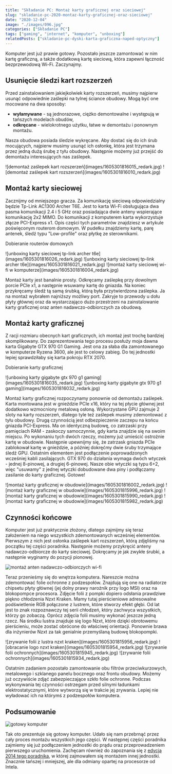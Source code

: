 ```yaml
---
title: "Składanie PC: Montaż karty graficznej oraz sieciowej"
slug: "skladanie-pc-2020-montaz-karty-graficznej-oraz-sieciowej"
date: "2020-12-04"
image: "./images/096.jpg"
categories: ["Składanie PC"]
tags: ["gaming", "internet", "komputer", "unboxing"]
relatedPosts: ["skladanie-pc-dyski-karta-graficzna-naped-optyczny"]
---
```


Komputer jest już prawie gotowy. Pozostało jeszcze zamontować w nim kartę graficzną, a także dodatkową kartę sieciową, która zapewni łączność bezprzewodową Wi-Fi. Zaczynajmy.

## Usunięcie śledzi kart rozszerzeń

Przed zainstalowaniem jakiejkolwiek karty rozszerzeń, musimy najpierw usunąć odpowiednie zaślepki na tylnej ściance obudowy. Mogą być one mocowane na dwa sposoby:

- **wyłamywane** - są jednorazowe, ciężko demontowalne i występują w tańszych modelach obudów,
- **odkręcane** - wielokrotnego użytku, łatwe w demontażu i ponownym montażu.

Nasza obudowa posiada śledzie wykręcane. Aby dostać się do ich śrub mocujących, najpierw musimy usunąć ich osłonkę, która jest trzymana przez jedną dużą śrubę z tyłu obudowy. Następnie możemy już przejść do demontażu interesujących nas zaślepek.

<Gallery>
![demontaż zaślepek kart rozszerzeń](images/1605301816015_redark.jpg)
![demontaż zaślepek kart rozszerzeń](images/1605301816010_redark.jpg)
</Gallery>

## Montaż karty sieciowej

Zacznijmy od mniejszego gracza. Za komunikację sieciową odpowiedzialny będzie Tp-Link AC1300 Archer T6E. Jest to karta Wi-Fi obsługująca dwa pasma komunikacji 2.4 i 5 GHz oraz posiadająca dwie anteny wspierające komunikację 2x2 MIMO. Do komunikacji z komputerem karta wykorzystuje złącze PCI-Express x1. Opis części tych parametrów znajdziesz w artykule poświęconym routerom domowym. W pudełku znajdziemy kartę, parę antenek, śledź typu "Low-profile" oraz płytkę ze sterownikami.

<ActionButton to='/jak-wybrac-router-domowy'>Dobieranie routerów domowych</ActionButton>

<Gallery>
![unboxing karty sieciowej tp-link archer t6e](images/1605301816026_redark.jpg)
![unboxing karty sieciowej tp-link archer t6e](images/1605301816021_redark.jpg)
![montaż karty sieciowej wi-fi w komputerze](images/1605301816004_redark.jpg)
</Gallery>

Montaż karty jest banalnie prosty. Odkręcamy zaślepkę przy dowolnym porcie PCIe x1, a następnie wsuwamy kartę do gniazda. Na koniec przykręcamy śledź tą samą śrubką, którą była przytwierdzona zaślepka. Ja na montaż wybrałem najniższy możliwy port. Zakryje to przewody u dołu płyty głównej oraz da wystarczająco dużo przestrzeni na zainstalowanie karty graficznej oraz anten nadawczo-odbiorczych za obudową.

<AdSense/>

## Montaż karty graficznej

Z racji rozmiaru obecnych kart graficznych, ich montaż jest trochę bardziej skomplikowany. Do zaprezentowania tego procesu posłuży moja dawna karta Gigabyte GTX 970 G1 Gaming. Jest ona za słaba dla zamontowanego w komputerze Ryzena 3600, ale jest to celowy zabieg. Do tej jednostki lepiej sprawdziłaby się karta pokroju RTX 2070.

<ActionButton to='/karty-graficzne'>Dobieranie karty graficznej</ActionButton>

<Gallery>
![unboxing karty gigabyte gtx 970 g1 gaming](images/1605301816035_redark.jpg)
![unboxing karty gigabyte gtx 970 g1 gaming](images/1605301816032_redark.jpg)
</Gallery>

Montaż karty graficznej rozpoczynamy ponownie od demontażu zaślepek. Karta montowana jest w gnieździe PCIe x16, który na tej płycie głównej jest dodatkowo wzmocniony metalową osłoną. Wykorzystane GPU zajmuje 2 sloty na karty rozszerzeń, dlatego tyle też zaślepek musimy zdemontować z tyłu obudowy. Drugą czynnością jest odbezpieczenie zaczepu na końcu gniazda PCI-Express. Ma on identyczną budowę, co zatrzaski przy pamięciach RAM - zaskoczy samoczynnie, gdy karta znajdzie się na swoim miejscu. Po wykonaniu tych dwóch rzeczy, możemy już umieścić ostrożnie kartę w obudowie. Następnie upewnijmy się, że zatrzask gniazda PCIe zablokował kartę w gnieździe, a później dokręćmy dwie śruby trzymające śledź GPU. Ostatnim elementem jest podłączenie poprowadzonych wcześniej kabli zasilających. GTX 970 do działania wymaga dwóch wtyczek - jednej 8-pinowej, a drugiej 6-pinowej. Nasze obie wtyczki są typu 6+2, więc "usuwamy" z jednej wtyczki dobudowane dwa piny i podłączamy zasilanie do karty graficznej. Gotowe!

<Gallery width='2'>
![montaż karty graficznej w obudowie](images/1605301816002_redark.jpg)
![montaż karty graficznej w obudowie](images/1605301815996_redark.jpg)
![montaż karty graficznej w obudowie](images/1605301815990_redark.jpg)
![montaż karty graficznej w obudowie](images/1605301815982_redark.jpg)
</Gallery>

## Czynności końcowe

Komputer jest już praktycznie złożony, dlatego zajmijmy się teraz założeniem na niego wszystkich zdemontowanych wcześniej elementów. Pierwszym z nich jest osłonka zaślepek kart rozszerzeń, którą zdjęliśmy na początku tej części poradnika. Następnie możemy przykręcić anteny nadawczo-odbiorcze do karty sieciowej. Dokręcamy je jak zwykłe śrubki, a następnie wyginamy do pozycji pionowej.

![montaż anten nadawczo-odbiorczych wi-fi](images/1605301815968_redark.jpg)

Teraz przenieśmy się do wnętrza komputera. Nareszcie można zdemontować folie ochronne z podzespołów. Znajdują się one na radiatorze chipsetu płyty głównej (jej dolny prawy narożnik przy logo MSI) oraz na blokopompce procesora. Zdjęcie folii z pompki dopiero odsłania prawdziwe piękno chłodzenia Nzxt Kraken. Mamy tutaj pierścieniowe adresowalne podświetlenie RGB połączone z lustrem, które stworzy efekt głębi. Od lat jest to znak rozpoznawczy tej serii chłodzeń, który zachwyca wszystkich, którzy go zobaczą. Oprócz zdjęcia folii musimy wykonać jeszcze jedną rzecz. Na środku lustra znajduje się logo Nzxt, które dzięki obrotowemu pierścieniu, może zostać obrócone do właściwej orientacji. Ponownie brawa dla inżynierów Nzxt za tak genialnie przemyślaną budowę blokopompki.

<Gallery width='2'>
![zrywanie folii z lustra nzxt kraken](images/1605301815956_redark.jpg)
![obracanie logo nzxt kraken](images/1605301815954_redark.jpg)
![zrywanie folii ochronnych](images/1605301815945_redark.jpg)
![zrywanie folii ochronnych](images/1605301815934_redark.jpg)
</Gallery>

Ostatnim zadaniem pozostało zamontowanie obu filtrów przeciwkurzowych, metalowego i szklanego panelu bocznego oraz frontu obudowy. Możemy już oczywiście zdjąć zabezpieczające szkło folie ochronne. Podczas wykonywania tej czynności ostrzegam przed silnymi ładunkami elektrostatycznymi, które wytworzą się w trakcie jej zrywania. Lepiej nie wyładować ich na którymś z podzespołów komputera.

## Podsumowanie

![gotowy komputer](images/1605554378205_redark.jpg)

Tak oto prezentuje się gotowy komputer. Udało się nam przebrnąć przez cały proces montażu wszystkich jego części. W następnej części poradnika zajmiemy się już podłączeniem jednostki do prądu oraz przeprowadzeniem pierwszego uruchomienia. Zachęcam również do zapoznania się z [edycją 2014 tego poradnika](/skladanie-pc-przygotowujemy-obudowe-i-plyte-glowna), w której zajmowałem się montażem innej jednostki. Znacznie tańszej i mniejszej, ale dla odmiany opartej na procesorze od Intela.

<AssemblingPcFooter nextPost='/pierwsze-uruchomienie-komputera-diagnostyka-awarii'/>
